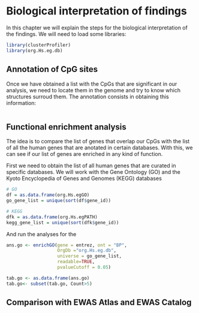 # Biological interpretation of findings
In this chapter we will explain the steps for the biological interpretation of
the findings. We will need to load some libraries:
```r
library(clusterProfiler)
library(org.Hs.eg.db)
```


## Annotation of CpG sites
Once we have obtained a list with the CpGs that are significant in our analysis,
we need to locate them in the genome and try to know which structures 
surroud them. The annotation consists in obtaining this information:
```r

```

## Functional enrichment analysis
The idea is to compare the list of genes that overlap our CpGs with the list of 
all the human genes that are anotated in certain databases. With this, we can see
if our list of genes are enriched in any kind of function.

First we need to obtain the list of all human genes that are curated in specific
databases. We will work with the Gene Ontology (GO) and the Kyoto Encyclopedia of
Genes and Genomes (KEGG) databases
```r
# GO
df = as.data.frame(org.Hs.egGO)
go_gene_list = unique(sort(df$gene_id))

# KEGG
dfk = as.data.frame(org.Hs.egPATH)
kegg_gene_list = unique(sort(dfk$gene_id))
```


And run the analyses for the
```r
ans.go <- enrichGO(gene = entrez, ont = "BP",
                   OrgDb ="org.Hs.eg.db",
                   universe = go_gene_list,
                   readable=TRUE,
                   pvalueCutoff = 0.05)

tab.go <- as.data.frame(ans.go)
tab.go<- subset(tab.go, Count>5)

```

## Comparison with EWAS Atlas and EWAS Catalog
